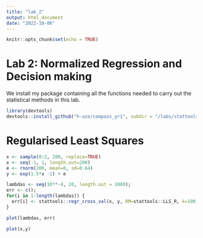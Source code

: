 ```yaml
---
title: "lab_2"
output: html_document
date: "2022-10-06"
---
```


```r
knitr::opts_chunk$set(echo = TRUE)
```

# Lab 2: Normalized Regression and Decision making
We install my package containing all the functions needed to carry out the statistical methods in this lab.
```r
library(devtools)
devtools::install_github("h-aze/compass_yr1", subdir = "/labs/stattools")
```

# Regularised Least Squares

```r
x <- sample(0:2, 200, replace=TRUE)
x <- seq(-1, 1, length.out=200)
e <- rnorm(200, mean=0, sd=0.64)
y <- exp(1.5*x -1) + e 
```


```r
lambdas <- seq(10**-4, 20, length.out = 1000);
err <- c();
for(i in 1:length(lambdas)) {
  err[i] <- stattools::regr_cross_val(x, y, RM=stattools::LLS_R, k=100, lambdas[i]);
}
```

```r
plot(lambdas, err)
```
```r
plot(x,y)
```


